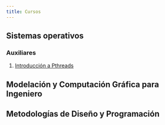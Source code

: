 ```yaml
---
title: Cursos
---
```

## Sistemas operativos

### Auxiliares

1. [Introducción a Pthreads](4302.1)

## Modelación y Computación Gráfica para Ingeniero

## Metodologías de Diseño y Programación
